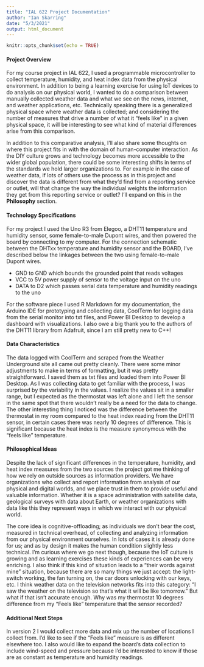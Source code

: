 ```yaml
---
title: "IAL 622 Project Documentation"
author: "Ian Skarring"
date: "5/3/2021"
output: html_document
---
```


```r
knitr::opts_chunk$set(echo = TRUE)
```

#### **Project Overview**

For my course project in IAL 622, I used a programmable microcontroller to collect temperature, humidity, and heat index data from the physical environment. In addition to being a learning exercise for using IoT devices to do analysis on our physical world, I wanted to do a comparison between manually collected weather data and what we see on the news, internet, and weather applications, etc. Technically speaking there is a generalized physical space where weather data is collected; and considering the number of measures that drive a number of what it "feels like" in a given physical space, it will be interesting to see what kind of material differences arise from this comparison.

In addition to this comparative analysis, I'll also share some thoughts on where this project fits in with the domain of human-computer interaction. As the DIY culture grows and technology becomes more accessible to the wider global population, there could be some interesting shifts in terms of the standards we hold larger organizations to. For example in the case of weather data, if lots of others use the process as in this project and discover the data is different from what they'd find from a reporting service or outlet, will that change the way the individual weights the information they get from this reporting service or outlet? I'll expand on this in the **Philosophy** section.

#### **Technology Specifications**

For my project I used the Uno R3 from Elegoo, a DHT11 temperature and humidity sensor, some female-to-male Dupont wires, and then powered the board by connecting to my computer. For the connection schematic between the DHTxx temperature and humidity sensor and the BOARD, I've described below the linkages between the two using female-to-male Dupont wires.

* GND to GND which bounds the grounded point that reads voltages
* VCC to 5V power supply of sensor to the voltage input on the uno
* DATA to D2 which passes serial data temperature and humidity readings to the uno

For the software piece I used R Markdown for my documentation, the Arduino IDE for prototyping and collecting data, CoolTerm for logging data from the serial monitor into txt files, and Power BI Desktop to develop a dashboard with visualizations. I also owe a big thank you to the authors of the DHT11 library from Adafruit, since I am still pretty new to C++!

#### **Data Characteristics**

The data logged with CoolTerm and scraped from the Weather Underground site all came out pretty cleanly. There were some minor adjustments to make in terms of formatting, but it was pretty straightforward. I saved them as txt files and loaded them into Power BI Desktop. As I was collecting data to get familiar with the process, I was surprised by the variability in the values. I realize the values sit in a smaller range, but I expected as the thermostat was left alone and I left the sensor in the same spot that there wouldn't really be a need for the data to change. The other interesting thing I noticed was the difference between the thermostat in my room compared to the heat index reading from the DHT11 sensor, in certain cases there was nearly 10 degrees of difference. This is significant because the heat index is the measure synonymous with the "feels like" temperature.

#### **Philosophical Ideas**

Despite the lack of significant differences in the temperature, humidity, and heat index measures from the two sources the project got me thinking of how we rely on outside sources as information providers. We have organizations who collect and report information from analysis of our physical and digital worlds, and we place trust in them to provide useful and valuable information. Whether it is a space administration with satellite data, geological surveys with data about Earth, or weather organizations with data like this they represent ways in which we interact with our physical world.

The core idea is cognitive-offloading; as individuals we don't bear the cost, measured in technical overhead, of collecting and analyzing information from our physical environment ourselves. In lots of cases it is already done for us; and as by design it makes the human condition slightly less technical. I'm curious where we go next though, because the IoT culture is growing and as learning exercises these kinds of experiences can be very enriching. I also think if this kind of situation leads to a "their words against mine" situation, because there are so many things we just accept: the light-switch working, the fan turning on, the car doors unlocking with our keys, etc. I think weather data on the television networks fits into this category: "I saw the weather on the television so that's what it will be like tomorrow." But what if that isn't accurate enough. Why was my thermostat 10 degrees difference from my "Feels like" temperature that the sensor recorded?

#### **Additional Next Steps**

In version 2 I would collect more data and mix up the number of locations I collect from. I'd like to see if the "Feels like" measure is as different elsewhere too. I also would like to expand the board's data collection to include wind-speed and pressure because I'd be interested to know if those are as constant as temperature and humidity readings. 